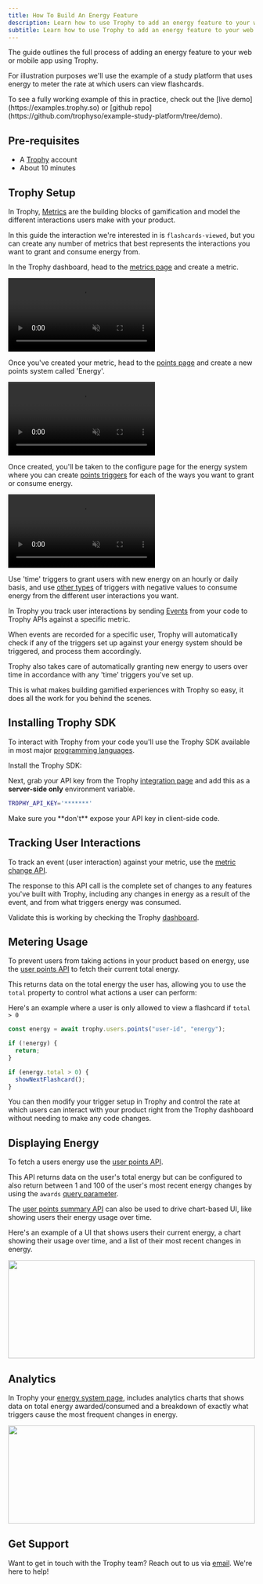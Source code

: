 ```yaml
---
title: How To Build An Energy Feature
description: Learn how to use Trophy to add an energy feature to your web or mobile app.
subtitle: Learn how to use Trophy to add an energy feature to your web or mobile app.
---
```



The guide outlines the full process of adding an energy feature to your web or mobile app using Trophy.

For illustration purposes we'll use the example of a study platform that uses energy to meter the rate at which users can view flashcards.

<Tip>
  To see a fully working example of this in practice, check out the [live
  demo](https://examples.trophy.so) or [github
  repo](https://github.com/trophyso/example-study-platform/tree/demo).
</Tip>

## Pre-requisites

- A [Trophy](https://app.trophy.so/sign-up) account
- About 10 minutes

## Trophy Setup

In Trophy, [Metrics](/platform/metrics) are the building blocks of gamification and model the different interactions users make with your product.

In this guide the interaction we're interested in is `flashcards-viewed`, but you can create any number of metrics that best represents the interactions you want to grant and consume energy from.

In the Trophy dashboard, head to the [metrics page](https://app.trophy.so/metrics) and create a metric.

<Frame>
  <video
    autoPlay
    muted
    loop
    playsInline
    className="w-full aspect-video"
    src="../assets/guides/achievements-feature/create_new_metric.mp4"
  ></video>
</Frame>

Once you've created your metric, head to the [points page](https://app.trophy.so/points) and create a new points system called 'Energy'.

<Frame>
  <video
    autoPlay
    muted
    loop
    playsInline
    className="w-full aspect-video"
    src="../assets/guides/xp-feature/create_system.mp4"
  ></video>
</Frame>

Once created, you'll be taken to the configure page for the energy system where you can create [points triggers](/platform/points#types-of-triggers) for each of the ways you want to grant or consume energy.

<Frame>
  <video
    autoPlay
    muted
    loop
    playsInline
    className="w-full aspect-video"
    src="../assets/guides/xp-feature/create_trigger.mp4"
  ></video>
</Frame>

Use 'time' triggers to grant users with new energy on an hourly or daily basis, and use [other types](/platform/points#types-of-triggers) of triggers with negative values to consume energy from the different user interactions you want.

In Trophy you track user interactions by sending [Events](/platform/events) from your code to Trophy APIs against a specific metric.

When events are recorded for a specific user, Trophy will automatically check if any of the triggers set up against your energy system should be triggered, and process them accordingly.

Trophy also takes care of automatically granting new energy to users over time in accordance with any 'time' triggers you've set up.

This is what makes building gamified experiences with Trophy so easy, it does all the work for you behind the scenes.

## Installing Trophy SDK

To interact with Trophy from your code you'll use the Trophy SDK available in most major [programming languages](/api-reference/client-libraries).

Install the Trophy SDK:

<SDKInstallCommand />

Next, grab your API key from the Trophy [integration page](https://app.trophy.so/integration) and add this as a **server-side only** environment variable.

```bash
TROPHY_API_KEY='*******'
```

<Warning>
  Make sure you **don't** expose your API key in client-side code.
</Warning>

## Tracking User Interactions

To track an event (user interaction) against your metric, use the [metric change API](/api-reference/endpoints/metrics/send-a-metric-change-event).

<MetricChangeRequestBlock />

The response to this API call is the complete set of changes to any features you've built with Trophy, including any changes in energy as a result of the event, and from what triggers energy was consumed.

<MetricChangeResponseBlock />

Validate this is working by checking the Trophy [dashboard](https://app.trophy.so).

## Metering Usage

To prevent users from taking actions in your product based on energy, use the [user points API](/api-reference/endpoints/users/get-a-users-points) to fetch their current total energy.

<UserPointsRequest />

This returns data on the total energy the user has, allowing you to use the `total` property to control what actions a user can perform:

<UserEnergyResponse />

Here's an example where a user is only allowed to view a flashcard if `total > 0`

```ts
const energy = await trophy.users.points("user-id", "energy");

if (!energy) {
  return;
}

if (energy.total > 0) {
  showNextFlashcard();
}
```

You can then modify your trigger setup in Trophy and control the rate at which users can interact with your product right from the Trophy dashboard without needing to make any code changes.

## Displaying Energy

To fetch a users energy use the [user points API](/api-reference/endpoints/users/get-a-users-points).

<UserPointsRequest />

This API returns data on the user's total energy but can be configured to also return between 1 and 100 of the user's most recent energy changes by using the `awards` [query parameter](/api-reference/endpoints/users/get-a-users-points#parameter-awards).

<UserEnergyResponse />

The [user points summary API](/api-reference/endpoints/users/get-a-users-points-summary) can also be used to drive chart-based UI, like showing users their energy usage over time.

<UserPointsEventSummaryRequest />

Here's an example of a UI that shows users their current energy, a chart showing their usage over time, and a list of their most recent changes in energy.

<Frame>
  <img
    height="200"
    width="100%"
    noZoom
    src="../assets/guides/energy-feature/ui.png"
  />
</Frame>

## Analytics

In Trophy your [energy system page](https://app.trophy.so/points), includes analytics charts that shows data on total energy awarded/consumed and a breakdown of exactly what triggers cause the most frequent changes in energy.

<Frame>
  <img
    height="200"
    width="100%"
    noZoom
    src="../assets/guides/energy-feature/analytics.png"
  />
</Frame>

## Get Support

Want to get in touch with the Trophy team? Reach out to us via [email](mailto:support@trophy.so). We're here to help!
